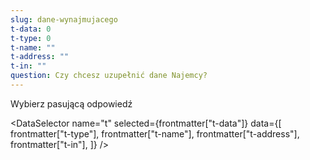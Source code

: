 ```yaml
---
slug: dane-wynajmujacego
t-data: 0
t-type: 0
t-name: ""
t-address: ""
t-in: ""
question: Czy chcesz uzupełnić dane Najemcy?
---
```



Wybierz pasującą odpowiedź

<DataSelector
  name="t"
  selected={frontmatter["t-data"]}
  data={[
    frontmatter["t-type"],
    frontmatter["t-name"],
    frontmatter["t-address"],
    frontmatter["t-in"],
  ]}
/>

